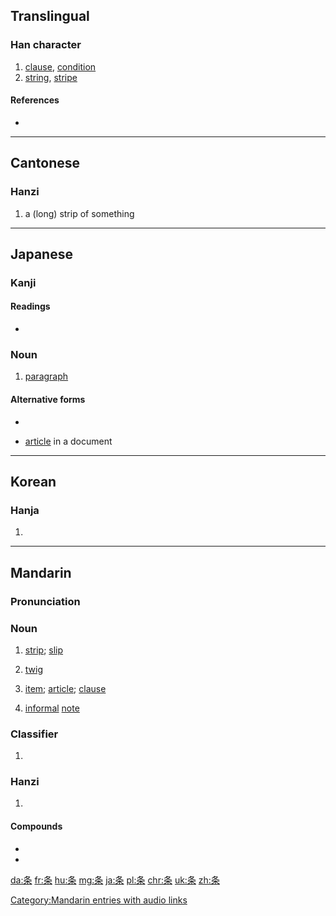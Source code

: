 {{also|條}}
==Translingual==

===Han character===
{{Han char|rn=75|rad=木|as=03|sn=7|four=|canj=竹水木 (HED)}}

# [[clause]], [[condition]]
# [[string]], [[stripe]]

====References====
* {{Han ref|kx=0513.011|dkj=14486|hdz=21161.080|uh=6761|ud=26465}}

----

==Cantonese==

===Hanzi===
{{yue-hanzi|jyut=tiu4|y=tiu4|tra=條}}

# a (long) strip of something

----

==Japanese==

===Kanji===
{{ja-kanji|grade=5|rs=木03}}

====Readings====
* {{ja-readings|goon=[[じょう]] (jō)|kanon=[[ちょう]] (chō) {{non-joyo-reading}}|kun=[[えだ]] (eda), [[すじ]] (suji)}}

===Noun===
{{ja-noun|くだり}}

# [[paragraph]]

====Alternative forms====
* {{l|ja|件}}

{{ja-noun|じょう}}

* [[article]] in a document

----

==Korean==

===Hanja===
{{ko-hanja|hangeul=조|eumhun=|rv=jo|mr=cho|y=co}}

# {{defn|lang=ko|sort=木03}}

----

==Mandarin==

===Pronunciation===
{{Pinyin-IPA|tiáo|a=zh-tiáo.ogg}}

===Noun===
{{cmn-noun|s|pin=tiáo|pint=tiao2|tra=條|sim=条}}

# [[strip]]; [[slip]]
#: {{zh-usex|一 张 纸 条|a slip of paper}}
#: {{zh-usex|我 的 朋友 把 他 的 地址 和 电话 号码 写 在 一 张 纸 条 上。|My friend wrote down his address and telephone number on a slip of paper.}}
# [[twig]] 
# {{qualifier|of law or treaty}} [[item]]; [[article]]; [[clause]] 
#: {{zh-usex|第 三-十-七 '''条''' 邮政 服务 人员 犯 前 '''条''' 之 罪 或 刑法 第-二-百-零-二 '''条''' 或 第-二-百-零-四 '''条''' 关于 邮票 之 罪 者，加 重 其 刑 至 二 分 之 一。|'''Article''' 37 When postal employees commit crimes mentioned in the preceding '''article''' or '''Article''' 202 or '''Article''' 204 of the Criminal Code with respect to postage stamps, the prison terms shall be increased by one-half.}}
# [[informal]] [[note]]
#: {{zh-usex|病假条|certificate for sick leave}}
#: {{zh-usex|厨房 里 我 发现 他 留 了 张 条|In the kitchen I find a note from him.}}

===Classifier===
{{cmn-cls|s|pin=tiáo|pint=tiao2|tra=條|sim=条}}
# {{non-gloss definition|classifier for long and thin object or animal}}
#: {{zh-usex|一 条 红 鱼|One red fish}}
#: {{zh-usex|一 条 蛇|a snake}}
#: {{zh-usex|一 条 路|a road}}
#: {{zh-usex|一 条 河|a river}}

===Hanzi===
{{cmn-hanzi|tra=條|pin=[[lài]] ([[lai4]]), [[tiáo]] ([[tiao2]])|wg=lai<sup>4</sup>, t'iao<sup>2</sup>}}

# {{defn|lang=cmn|sort=木03}}

====Compounds====
* {{l|cmn|粉条子|tr=fěntiáozi}}
* {{l|cmn|药艾条}}

[[Category:Mandarin entries with audio links]]

[[da:条]]
[[fr:条]]
[[hu:条]]
[[mg:条]]
[[ja:条]]
[[pl:条]]
[[chr:条]]
[[uk:条]]
[[zh:条]]